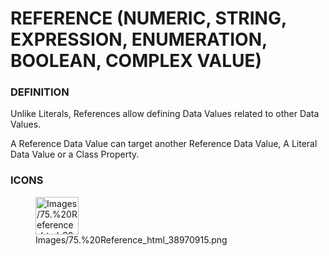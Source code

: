             
= REFERENCE (NUMERIC, STRING, EXPRESSION, ENUMERATION, BOOLEAN, COMPLEX VALUE) =
 
=== DEFINITION ===
 
Unlike Literals, References allow defining Data Values related to other Data Values.

 
A Reference Data Value can target another Reference Data Value, A Literal Data Value or a Class Property.

 
=== ICONS ===
 
[[Image:Images/75.%20Reference_html_38970915.png|69x60px]]

 
<br>
<br>

 
<br>

   